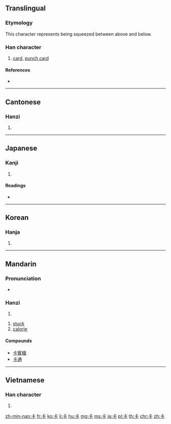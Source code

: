 ==Translingual==

===Etymology===
This character represents being squeezed between above and below.

===Han character===
{{Han char|rn=25|rad=卜|as=03|sn=5|four=2123<sub>1</sub>|canj=卜一卜 (YMY)|ids=⿱[[上]][[卜]]}}

# [[card]], [[punch card]]

====References====
* {{Han ref|kx=0158.010|dkj=02781|dj=0362.010|hdz=10092.040|uh=5361|ud=21345|bh=A564|bd=42340}}

----

==Cantonese==

===Hanzi===
{{yue-hanzi|jyut=|y=ka1, ka2}}

# {{defn|lang=yue|sort=卜03}}

----

==Japanese==

===Kanji===
{{ja-kanji|grade=|rs=卜03}}

# {{defn|lang=ja|sort=卜03}}

====Readings====
* {{ja-readings|on=[[さふ]] (safu), [[さ]] (sa), [[か]] (ka), [[ぞう]] (zō), [[そう]] (sō)|kun=}}

----

==Korean==

===Hanja===
{{ko-hanja|hangeul=잡|rv=jap|mr=chap}}

# {{defn|lang=ko|sort=卜03}}

----

==Mandarin==

===Pronunciation===
* {{audio|Zh-ka.ogg|Audio|lang=cmn}}

===Hanzi===
{{cmn-hanzi|pin=[[kǎ]] ([[ka3]]), [[qiǎ]] ([[qia3]])|wg=k'a<sup>3</sup>, ch'ia<sup>3</sup>}}

# {{defn|lang=cmn|sort=卜03}}

# [[stuck]]
# [[calorie]]

====Compounds====
* [[卡賓槍]]
* [[卡通]]

----

==Vietnamese==

===Han character===
{{vi-hantu|[[tạp]], [[ca]]|rs=卜03}}

# {{defn|lang=vi|sort=卜03}}

[[zh-min-nan:卡]]
[[fr:卡]]
[[ko:卡]]
[[li:卡]]
[[hu:卡]]
[[mg:卡]]
[[ms:卡]]
[[ja:卡]]
[[pl:卡]]
[[th:卡]]
[[chr:卡]]
[[zh:卡]]